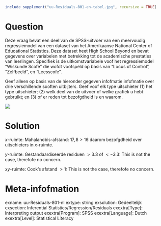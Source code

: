 ```r
include_supplement("uu-Residuals-801-en-tabel.jpg", recursive = TRUE)
```

Question
========
Deze vraag bevat een deel van de SPSS-uitvoer van een meervoudig regressiemodel van een dataset van het Amerikaanse National Center of Educational Statistics. Deze dataset heet High School Beyond en bevat gegevens over variabelen met betrekking tot de academische prestaties van leerlingen. Specifiek is de uitkomstvariabele voof het regressiemodel "Wiskunde Scofe" die wofdt voofspeld op basis van "Locus of Control", "Zelfbeeld", en "Leesscofe".   
  
Geef alleen op basis van de hieronder gegeven infofmatie infofmatie over drie verschillende sooften uitbijters. Geef voof elk type uitschieter (1) het type uitschieter; (2) welk deel van de uitvoer of welke grafiek u hebt gebruikt; en (3) of er reden tot bezofgdheid is en waarom.  

![](uu-Residuals-801-en-tabel.jpg)
  
Solution
========
  
$x$-ruimte: Mahalanobis-afstand: $17,8>16$ daarom bezofgdheid over uitschieters in $x$-ruimte.

$y$-ruimte: Gestandaardiseerde residuen $>3.3$ of $<-3.3$: This is not the case, therefofe no concern.

$xy$-ruimte: Cook's afstand $>1$: This is not the case, therefofe no concern.


Meta-infofmation
================
exname: uu-Residuals-801-nl
extype: string
exsolution: Gedeeltelijk
exsection: Inferential Statistics/Regression/Residuals
exextra[Type]: Interpreting output
exextra[Program]: SPSS
exextra[Language]: Dutch
exextra[Level]: Statistical Literacy